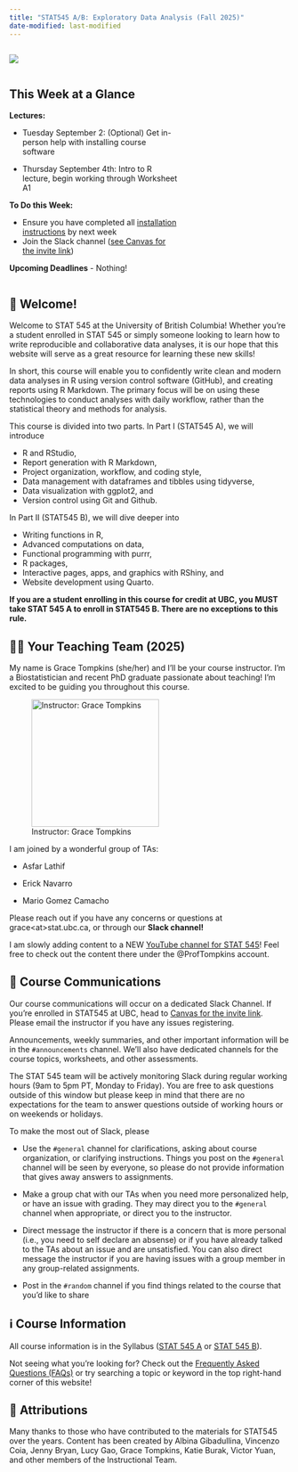 ```yaml
---
title: "STAT545 A/B: Exploratory Data Analysis (Fall 2025)"
date-modified: last-modified
---
```


::::::: column-layout
::: {.column width="30%"}
![](images/stat545_transparent.png)
:::

::: {.column width="5%"}
:::

:::: {.column width="60%"}
::: {.callout-note icon="false"}
## This Week at a Glance

**Lectures:**

-   Tuesday September 2: (Optional) Get in-person help with installing course software

-   Thursday September 4th: Intro to R lecture, begin working through Worksheet A1

**To Do this Week:**

-   Ensure you have completed all [installation instructions](webpages/lectures_i/lec1a_installation.qmd) by next week
-   Join the Slack channel ([see Canvas for the invite link](https://canvas.ubc.ca/courses/169555/pages/stat-545a-canvas-page))

**Upcoming Deadlines** - Nothing!
:::
::::
:::::::

## 👋 Welcome!

Welcome to STAT 545 at the University of British Columbia! Whether you're a student enrolled in STAT 545 or simply someone looking to learn how to write reproducible and collaborative data analyses, it is our hope that this website will serve as a great resource for learning these new skills!

In short, this course will enable you to confidently write clean and modern data analyses in R using version control software (GitHub), and creating reports using R Markdown. The primary focus will be on using these technologies to conduct analyses with daily workflow, rather than the statistical theory and methods for analysis.

This course is divided into two parts. In Part I (STAT545 A), we will introduce

-   R and RStudio,
-   Report generation with R Markdown,
-   Project organization, workflow, and coding style,
-   Data management with dataframes and tibbles using tidyverse,
-   Data visualization with ggplot2, and
-   Version control using Git and Github.

In Part II (STAT545 B), we will dive deeper into

-   Writing functions in R,
-   Advanced computations on data,
-   Functional programming with purrr,
-   R packages,
-   Interactive pages, apps, and graphics with RShiny, and
-   Website development using Quarto.

**If you are a student enrolling in this course for credit at UBC, you MUST take STAT 545 A to enroll in STAT545 B. There are no exceptions to this rule.**

## 👩‍🏫 Your Teaching Team (2025)

My name is Grace Tompkins (she/her) and I'll be your course instructor. I'm a Biostatistician and recent PhD graduate passionate about teaching! I'm excited to be guiding you throughout this course.

![Instructor: Grace Tompkins](images/avatar.png){fig-align="center" width="229"}

I am joined by a wonderful group of TAs:

-   Asfar Lathif

-   Erick Navarro

-   Mario Gomez Camacho

Please reach out if you have any concerns or questions at grace\<at\>stat.ubc.ca, or through our **Slack channel!**

I am slowly adding content to a NEW [YouTube channel for STAT 545](https://youtube.com/playlist?list=PL32xpGMCWJAkihtosNGDQz0NP4UBqQnq8&si=82JyjqH-TcoLE9nI)! Feel free to check out the content there under the \@ProfTompkins account.

## 📲 Course Communications

Our course communications will occur on a dedicated Slack Channel. If you're enrolled in STAT545 at UBC, head to [Canvas for the invite link](https://canvas.ubc.ca/courses/169555/pages/stat-545a-canvas-page). Please email the instructor if you have any issues registering.

Announcements, weekly summaries, and other important information will be in the `#announcements` channel. We'll also have dedicated channels for the course topics, worksheets, and other assessments.

The STAT 545 team will be actively monitoring Slack during regular working hours (9am to 5pm PT, Monday to Friday). You are free to ask questions outside of this window but please keep in mind that there are no expectations for the team to answer questions outside of working hours or on weekends or holidays.

To make the most out of Slack, please

-   Use the `#general` channel for clarifications, asking about course organization, or clarifying instructions. Things you post on the `#general` channel will be seen by everyone, so please do not provide information that gives away answers to assignments.

-   Make a group chat with our TAs when you need more personalized help, or have an issue with grading. They may direct you to the `#general` channel when appropriate, or direct you to the instructor.

-   Direct message the instructor if there is a concern that is more personal (i.e., you need to self declare an absense) or if you have already talked to the TAs about an issue and are unsatisfied. You can also direct message the instructor if you are having issues with a group member in any group-related assignments.

-   Post in the `#random` channel if you find things related to the course that you’d like to share

## ℹ Course Information

All course information is in the Syllabus ([STAT 545 A](webpages/syllabus/syllabusA.qmd) or [STAT 545 B](webpages/syllabus/syllabusB.qmd)).

Not seeing what you're looking for? Check out the [Frequently Asked Questions (FAQs)](webpages/faq.qmd) or try searching a topic or keyword in the top right-hand corner of this website!

## 📝 Attributions

Many thanks to those who have contributed to the materials for STAT545 over the years. Content has been created by Albina Gibadullina, Vincenzo Coia, Jenny Bryan, Lucy Gao, Grace Tompkins, Katie Burak, Victor Yuan, and other members of the Instructional Team.
